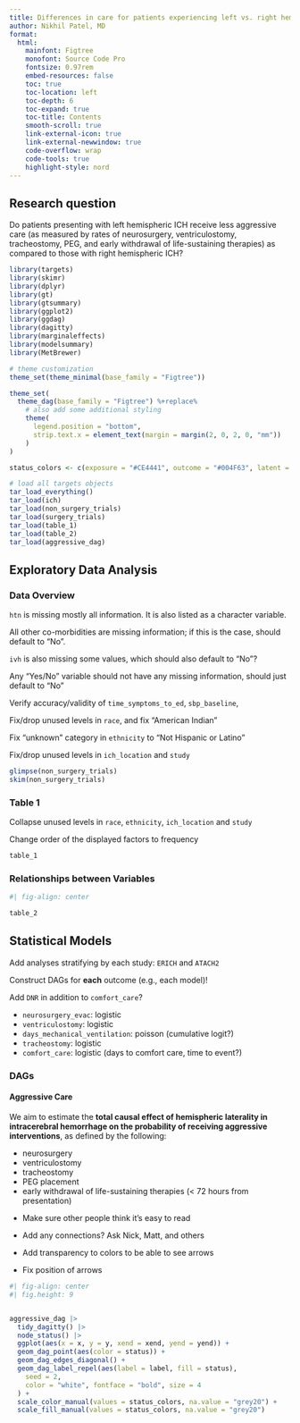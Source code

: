 ```yaml
---
title: Differences in care for patients experiencing left vs. right hemisphere ICH
author: Nikhil Patel, MD
format:
  html: 
    mainfont: Figtree
    monofont: Source Code Pro
    fontsize: 0.97rem
    embed-resources: false
    toc: true
    toc-location: left
    toc-depth: 6
    toc-expand: true
    toc-title: Contents
    smooth-scroll: true
    link-external-icon: true
    link-external-newwindow: true
    code-overflow: wrap
    code-tools: true
    highlight-style: nord
---
```


::: {.callout-note icon="false"}
## Research question

Do patients presenting with left hemispheric ICH receive less aggressive care (as measured by rates of neurosurgery, ventriculostomy, tracheostomy, PEG, and early withdrawal of life-sustaining therapies) as compared to those with right hemispheric ICH?

:::


```r
library(targets)
library(skimr)
library(dplyr)
library(gt)
library(gtsummary)
library(ggplot2)
library(ggdag)
library(dagitty)
library(marginaleffects)
library(modelsummary)
library(MetBrewer)

# theme customization
theme_set(theme_minimal(base_family = "Figtree"))

theme_set(
  theme_dag(base_family = "Figtree") %+replace%
    # also add some additional styling
    theme(
      legend.position = "bottom",
      strip.text.x = element_text(margin = margin(2, 0, 2, 0, "mm"))
    )
)

status_colors <- c(exposure = "#CE4441", outcome = "#004F63", latent = "grey80")

# load all targets objects
tar_load_everything()
tar_load(ich)
tar_load(non_surgery_trials)
tar_load(surgery_trials)
tar_load(table_1)
tar_load(table_2)
tar_load(aggressive_dag)

```

## Exploratory Data Analysis

### Data Overview

::: {.callout-warning title="Issues to Address"}
`htn` is missing mostly all information. It is also listed as a character variable.

All other co-morbidities are missing information; if this is the case, should default to "No".

`ivh` is also missing some values, which should also default to "No"?

Any "Yes/No" variable should not have any missing information, should just default to "No"

Verify accuracy/validity of `time_symptoms_to_ed`, `sbp_baseline`, 

Fix/drop unused levels in `race`, and fix "American Indian"

Fix "unknown" category in `ethnicity` to "Not Hispanic or Latino"

Fix/drop unused levels in `ich_location` and `study`
:::

```r

glimpse(non_surgery_trials)
skim(non_surgery_trials)

```


### Table 1

::: {.callout-warning title="Issues to Address"}

Collapse unused levels in `race`, `ethnicity`, `ich_location` and `study`

Change order of the displayed factors to frequency 

:::


```r

table_1

```

### Relationships between Variables



```r
#| fig-align: center

table_2

```

## Statistical Models

::: {.callout-important title="Other Considerations"}

Add analyses stratifying by each study: `ERICH` and `ATACH2`

Construct DAGs for **each** outcome (e.g., each model)!

Add `DNR` in addition to `comfort_care`?

:::

* `neurosurgery_evac`: logistic
* `ventriculostomy`: logistic
* `days_mechanical_ventilation`: poisson (cumulative logit?)
* `tracheostomy`: logistic
* `comfort_care`: logistic (days to comfort care, time to event?)

### DAGs

#### Aggressive Care

We aim to estimate the **total causal effect of hemispheric laterality in intracerebral hemorrhage on the probability of receiving aggressive interventions**, as defined by the following:

- neurosurgery
- ventriculostomy
- tracheostomy
- PEG placement
- early withdrawal of life-sustaining therapies (< 72 hours from presentation)

::: {.callout-warning title="Issues to Address"}

* Make sure other people think it's easy to read

* Add any connections? Ask Nick, Matt, and others

* Add transparency to colors to be able to see arrows

* Fix position of arrows

:::

```r
#| fig-align: center
#| fig.height: 9


aggressive_dag |>
  tidy_dagitty() |>
  node_status() |>
  ggplot(aes(x = x, y = y, xend = xend, yend = yend)) +
  geom_dag_point(aes(color = status)) +
  geom_dag_edges_diagonal() +
  geom_dag_label_repel(aes(label = label, fill = status),
    seed = 2,
    color = "white", fontface = "bold", size = 4
  ) +
  scale_color_manual(values = status_colors, na.value = "grey20") +
  scale_fill_manual(values = status_colors, na.value = "grey20")

```

